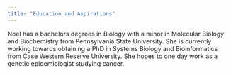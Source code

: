 ```yaml
---
title: "Education and Aspirations"
---
```


Noel has a bachelors degrees in Biology with a minor in Molecular Biology and Biochemistry from Pennsylvania State University. She is currently working towards obtaining a PhD in Systems Biology and Bioinformatics from Case Western Reserve University. She hopes to one day work as a genetic epidemiologist studying cancer.
